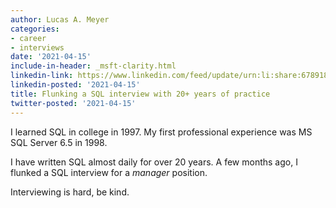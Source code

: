 ```yaml
---
author: Lucas A. Meyer
categories:
- career
- interviews
date: '2021-04-15'
include-in-header: _msft-clarity.html
linkedin-link: https://www.linkedin.com/feed/update/urn:li:share:6789180889353064448
linkedin-posted: '2021-04-15'
title: Flunking a SQL interview with 20+ years of practice
twitter-posted: '2021-04-15'
---
```


I learned SQL in college in 1997. My first professional experience was MS SQL Server 6.5 in 1998.

I have written SQL almost daily for over 20 years. A few months ago, I flunked a SQL interview for a *manager* position. 

Interviewing is hard, be kind.
